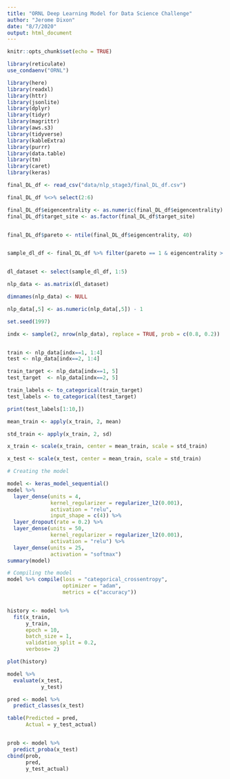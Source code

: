 ---
title: "ORNL Deep Learning Model for Data Science Challenge"
author: "Jerome Dixon"
date: "8/7/2020"
output: html_document
---

```{r setup, include=FALSE}
knitr::opts_chunk$set(echo = TRUE)
```

```{r}

library(reticulate)
use_condaenv("ORNL")

```


```{r}

library(here)
library(readxl)
library(httr)
library(jsonlite)
library(dplyr)
library(tidyr)
library(magrittr)
library(aws.s3)
library(tidyverse)
library(kableExtra)
library(purrr)
library(data.table)
library(tm)
library(caret)
library(keras)

```


```{r Import DL dataset}


final_DL_df <- read_csv("data/nlp_stage3/final_DL_df.csv")

final_DL_df %<>% select(2:6)


```



```{r Shrink Dataset}

final_DL_df$eigencentrality <- as.numeric(final_DL_df$eigencentrality)
final_DL_df$target_site <- as.factor(final_DL_df$target_site)


final_DL_df$pareto <- ntile(final_DL_df$eigencentrality, 40)  


sample_dl_df <- final_DL_df %>% filter(pareto == 1 & eigencentrality > 0 & eigencentrality_adjusted >0)


dl_dataset <- select(sample_dl_df, 1:5)


```



```{r Transform to Matrix}

nlp_data <- as.matrix(dl_dataset)

dimnames(nlp_data) <- NULL

nlp_data[,5] <- as.numeric(nlp_data[,5]) - 1

```


```{r Test and Training Splits}

set.seed(1997)

indx <- sample(2, nrow(nlp_data), replace = TRUE, prob = c(0.8, 0.2))


train <- nlp_data[indx==1, 1:4]
test <- nlp_data[indx==2, 1:4]

train_target <- nlp_data[indx==1, 5]
test_target  <- nlp_data[indx==2, 5]


```


```{r One Hot Encoding}

train_labels <- to_categorical(train_target)
test_labels <- to_categorical(test_target)

print(test_labels[1:10,])


```


```{r Scale Features}


mean_train <- apply(x_train, 2, mean)

std_train <- apply(x_train, 2, sd)

x_train <- scale(x_train, center = mean_train, scale = std_train)

x_test <- scale(x_test, center = mean_train, scale = std_train)


```


```{r}

# Creating the model

model <- keras_model_sequential()
model %>% 
  layer_dense(units = 4,
              kernel_regularizer = regularizer_l2(0.001),
              activation = "relu",
              input_shape = c(4)) %>% 
  layer_dropout(rate = 0.2) %>% 
  layer_dense(units = 50,
              kernel_regularizer = regularizer_l2(0.001),
              activation = "relu") %>% 
  layer_dense(units = 25,
              activation = "softmax")
summary(model)


```


```{r}

# Compiling the model
model %>% compile(loss = "categorical_crossentropy",
                  optimizer = "adam",
                  metrics = c("accuracy"))



```



```{r}


history <- model %>% 
  fit(x_train,
      y_train,
      epoch = 10,
      batch_size = 1,
      validation_split = 0.2,
      verbose= 2)


```


```{r}

plot(history)

```


```{r}

model %>% 
  evaluate(x_test,
           y_test)


```




```{r}


pred <- model %>% 
  predict_classes(x_test)

table(Predicted = pred,
      Actual = y_test_actual)



```


```{r}

prob <- model %>% 
  predict_proba(x_test)
cbind(prob,
      pred,
      y_test_actual)



```

